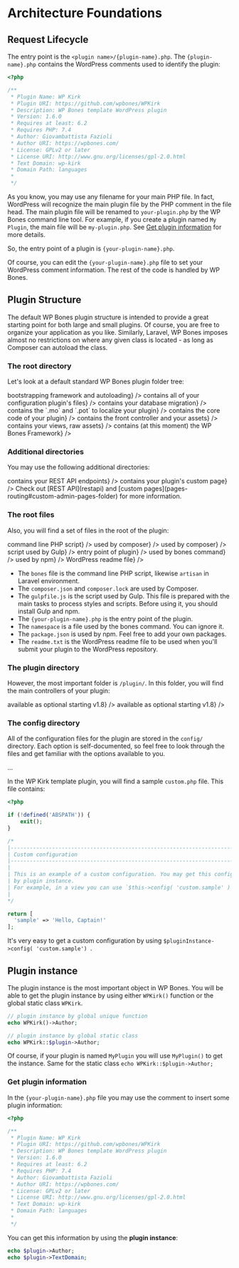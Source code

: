 
# Architecture Foundations

<Callout type="info" emoji="">
<Center><IconBrandWordpress size={64} /></Center>
<Title order={2} ta="center">Don't forget that</Title>
<Title order={2} ta="center">we are working using a WordPress plugin...</Title>
</Callout>

## Request Lifecycle

The entry point is the `<plugin name>/{plugin-name}.php`. The `{plugin-name}.php` contains the WordPress comments used to identify the plugin:

```php copy
<?php

/**
 * Plugin Name: WP Kirk
 * Plugin URI: https://github.com/wpbones/WPKirk
 * Description: WP Bones template WordPress plugin
 * Version: 1.6.0
 * Requires at least: 6.2
 * Requires PHP: 7.4
 * Author: Giovambattista Fazioli
 * Author URI: https://wpbones.com/
 * License: GPLv2 or later
 * License URI: http://www.gnu.org/licenses/gpl-2.0.html
 * Text Domain: wp-kirk
 * Domain Path: languages
 *
 */
```

As you know, you may use any filename for your main PHP file. In fact, WordPress will recognize the main plugin file by the PHP comment in the file head. 
The main plugin file will be renamed to `your-plugin.php` by the WP Bones command line tool. For example, if you create a plugin named `My Plugin`, the main file will be `my-plugin.php`.
See [Get plugin information](#get-plugin-information) for more details.

So, the entry point of a plugin is `{your-plugin-name}.php`.

Of course, you can edit the `{your-plugin-name}.php` file to set your WordPress comment information. The rest of the code is handled by WP Bones.

## Plugin Structure

The default WP Bones plugin structure is intended to provide a great starting point for both large and small plugins. Of course, you are free to organize your application as you like. Similarly, Laravel, WP Bones imposes almost no restrictions on where any given class is located - as long as Composer can autoload the class.

### The root directory

Let's look at a default standard WP Bones plugin folder tree:

<FileTree>
  <FileTree.Folder name="myPlugin" defaultOpen>
    <FileTree.Folder label={<FileTreeLabel name="bootstrap" color="yellow">bootstrapping framework and autoloading</FileTreeLabel>} />
    <FileTree.Folder label={<FileTreeLabel name="config">contains all of your configuration plugin's files</FileTreeLabel>} />
    <FileTree.Folder label={<FileTreeLabel name="database">contains your database migration</FileTreeLabel>} />
    <FileTree.Folder label={<FileTreeLabel name="languages">contains the `.mo` and `.pot` to localize your plugin</FileTreeLabel>} />
    <FileTree.Folder label={<FileTreeLabel name="plugin">contains the core code of your plugin</FileTreeLabel>} />
    <FileTree.Folder label={<FileTreeLabel name="public">contains the front controller and your assets</FileTreeLabel>} />
    <FileTree.Folder label={<FileTreeLabel name="resources">contains your views, raw assets</FileTreeLabel>} />
    <FileTree.Folder label={<FileTreeLabel name="vendor" color="red">contains (at this moment) the WP Bones Framework</FileTreeLabel>} />
  </FileTree.Folder>
</FileTree>

### Additional directories

You may use the following additional directories:

<FileTree>
  <FileTree.Folder name="myPlugin" defaultOpen>
    <FileTree.Folder label={<FileTreeLabel name="api">contains your REST API endpoints</FileTreeLabel>} />
    <FileTree.Folder label={<FileTreeLabel name="pages">contains your plugin's custom page</FileTreeLabel>} />
  </FileTree.Folder>
</FileTree>

<Callout type="info">
Check out [REST API](restapi) and [custom pages](pages-routing#custom-admin-pages-folder) for more information.
</Callout>

### The root files

Also, you will find a set of files in the root of the plugin:


<FileTree>
  <FileTree.Folder name="myPlugin" defaultOpen >
    <FileTree.File label={<FileTreeLabel type="file" name="bones" color="orange">command line PHP script</FileTreeLabel>} />
    <FileTree.File label={<FileTreeLabel type="file" name="composer.json" color="yellow">used by composer</FileTreeLabel>} />
    <FileTree.File label={<FileTreeLabel type="file" name="composer.lock" color="red">used by composer</FileTreeLabel>} />
    <FileTree.File label={<FileTreeLabel type="file" name="gulpfile.js">script used by Gulp</FileTreeLabel>} />
    <FileTree.File label={<FileTreeLabel type="file" name="{your-plugin-name}.php">entry point of plugin</FileTreeLabel>} />
    <FileTree.File label={<FileTreeLabel type="file" name="namespace" color="red">used by bones command</FileTreeLabel>} />
    <FileTree.File label={<FileTreeLabel type="file" name="package.json">used by npm</FileTreeLabel>} />
    <FileTree.File label={<FileTreeLabel type="file" name="readme.txt">WordPress readme file</FileTreeLabel>} />
  </FileTree.Folder>
</FileTree>

- The `bones` file is the command line PHP script, likewise `artisan` in Laravel environment.
-  The `composer.json` and `composer.lock` are used by Composer.
-  The `gulpfile.js` is the script used by Gulp. This file is prepared with the main tasks to process styles and scripts. Before using it, you should install Gulp and npm.
-  The `{your-plugin-name}.php` is the entry point of the plugin.
-  The `namespace` is a file used by the bones command. You can ignore it.
-  The `package.json` is used by npm. Feel free to add your own packages.
-  The `readme.txt` is the WordPress readme file to be used when you'll submit your plugin to the WordPress repository.

### The plugin directory

However, the most important folder is `/plugin/`. In this folder, you will find the main controllers of your plugin:

<FileTree>
  <FileTree.Folder name="my_plugin" defaultOpen>
    <FileTree.Folder name="plugin" defaultOpen>
      <FileTree.Folder name="Ajax" />
      <FileTree.Folder name="CustomPostTypes" />
      <FileTree.Folder name="CustomTaxonomyTypes" />
      <FileTree.Folder name="Http" />
      <FileTree.Folder name="Shortcodes" />
      <FileTree.Folder label={<FileTreeLabel name="hooks" color="yellow">available as optional starting v1.8</FileTreeLabel>} />
      <FileTree.Folder label={<FileTreeLabel name="modules" color="yellow">available as optional starting v1.8</FileTreeLabel>} />
      <FileTree.File name="activation.php" />
      <FileTree.File name="deactivation.php" />
    </FileTree.Folder>
  </FileTree.Folder>
</FileTree>


### The config directory

All of the configuration files for the plugin are stored in the `config/` directory. Each option is self-documented, so feel free to look through the files and get familiar with the options available to you.

<FileTree>
  <FileTree.Folder name="myPlugin" defaultOpen>
    <FileTree.Folder name="config" defaultOpen>
      <FileTree.File name="menus.php" />
      <FileTree.File name="plugin.php" />
      <div>...</div>
    </FileTree.Folder>
  </FileTree.Folder>
</FileTree>

In the WP Kirk template plugin, you will find a sample `custom.php` file. This file contains:

```php copy
<?php

if (!defined('ABSPATH')) {
    exit();
}

/*
|--------------------------------------------------------------------------
| Custom configuration
|--------------------------------------------------------------------------
|
| This is an example of a custom configuration. You may get this configuration
| by plugin instance.
| For example, in a view you can use `$this->config( 'custom.sample' )`.
|
*/

return [
  'sample' => 'Hello, Captain!'
];
```

It's very easy to get a custom configuration by using `$pluginInstance->config( 'custom.sample') `.

## Plugin instance

The plugin instance is the most important object in WP Bones.
You will be able to get the plugin instance by using either `WPKirk()` function or the global static class `WPKirk`.

```php copy
// plugin instance by global unique function
echo WPKirk()->Author;

// plugin instance by global static class
echo WPKirk::$plugin->Author;

```

Of course, if your plugin is named `MyPlugin` you will use `MyPlugin()` to get the instance. Same for the static class `echo WPKirk::$plugin->Author;`

### Get plugin information

In the `{your-plugin-name}.php` file you may use the comment to insert some plugin information:

```php copy filename="{your-plugin-name}.php"
<?php

/**
 * Plugin Name: WP Kirk
 * Plugin URI: https://github.com/wpbones/WPKirk
 * Description: WP Bones template WordPress plugin
 * Version: 1.6.0
 * Requires at least: 6.2
 * Requires PHP: 7.4
 * Author: Giovambattista Fazioli
 * Author URI: https://wpbones.com/
 * License: GPLv2 or later
 * License URI: http://www.gnu.org/licenses/gpl-2.0.html
 * Text Domain: wp-kirk
 * Domain Path: languages
 *
 */
```

You can get this information by using the **plugin instance**:

```php copy
echo $plugin->Author;
echo $plugin->TextDomain;
```
<Cards num={1}>
<Cards.Card arrow title="Learn more about the Plugin class"  href="/docs/CoreClasses/plugin"/>
</Cards>
